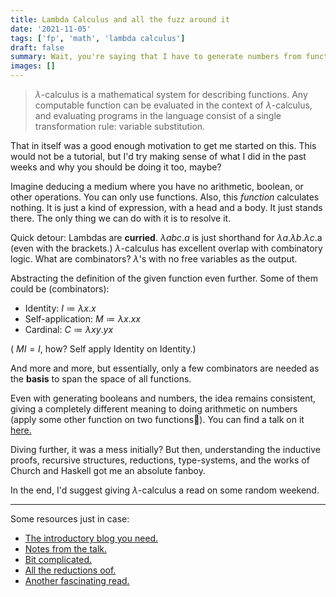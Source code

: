 ```yaml
---
title: Lambda Calculus and all the fuzz around it
date: '2021-11-05'
tags: ['fp', 'math', 'lambda calculus']
draft: false
summary: Wait, you're saying that I have to generate numbers from functions?
images: []
---
```


> $\lambda$-calculus is a mathematical system for describing functions. Any computable function can be evaluated in the context of $\lambda$-calculus, and evaluating programs in the language consist of a single transformation rule: variable substitution. 

That in itself was a good enough motivation to get me started on this. This would not be a tutorial, but I'd try making sense of what I did in the past weeks and why you should be doing it too, maybe?

Imagine deducing a medium where you have no arithmetic, boolean, or other operations. You can only use functions. Also, this _function_ calculates nothing. It is just a kind of expression, with a head and a body. It just stands there. The only thing we can do with it is to resolve it.

Quick detour: Lambdas are **curried**. $\lambda abc.a$ is just shorthand for $\lambda a$.$\lambda b$.$\lambda c$.a (even with the brackets.)
$\lambda$-calculus has excellent overlap with combinatory logic. What are combinators? $\lambda$'s with no free variables as the output. 

Abstracting the definition of the given function even further. Some of them could be (combinators):
- Identity: $I \coloneqq \lambda x.x$ 
- Self-application: $M \coloneqq \lambda x.x x$
- Cardinal: $C \coloneqq \lambda xy.yx$

( $M I = I$, how? Self apply Identity on Identity.)

And more and more, but essentially, only a few combinators are needed as the **basis** to span the space of all functions.

Even with generating booleans and numbers, the idea remains consistent, giving a completely different meaning to doing arithmetic on numbers (apply some other function on two functions🤯). You can find a talk on it [here.](https://www.youtube.com/watch?v=3VQ382QG-y4)

Diving further, it was a mess initially? But then, understanding the inductive proofs, recursive structures, reductions, type-systems, and the works of Church and Haskell got me an absolute fanboy.

In the end, I'd suggest giving $\lambda$-calculus a read on some random weekend.

---

Some resources just in case:
- [The introductory blog you need.](https://www.jrebel.com/blog/what-is-lambda-calculus)
- [Notes from the talk.](https://glebec.github.io/lambda-talk/)
- [Bit complicated.](https://cs.nju.edu.cn/hongjin/teaching/semantics/lambdanotes.pdf)
- [All the reductions oof.](https://www.cs.ox.ac.uk/andrew.ker/docs/lambdacalculus-lecture-notes-ht2009.pdf)
- [Another fascinating read.](https://www.cs.cmu.edu/~rwh/talks/cs50talk.pdf)

